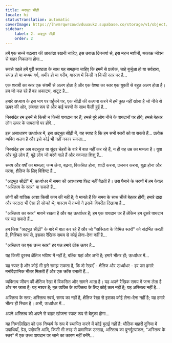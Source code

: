 ```yaml
---
title: अद्भुत सीढ़ी
locale: hi
statusTranslation: automatic
coverImage: https://lhvmrqwrcowdvduuaukz.supabase.co/storage/v1/object/public/strapi-uploads/small_cover-tratado-de-psicologia-revolucionaria.webp-5e15e1cec4e0ebebcde5d7fc7565d8fd.webp
sidebar:
    label: 2. अद्भुत सीढ़ी
    order: 2
---
```

हमें एक सच्चे बदलाव की आकांक्षा रखनी चाहिए, इस उबाऊ दिनचर्या से, इस महज मशीनी, थकाऊ जीवन से बाहर निकलना होगा...

सबसे पहले हमें पूरी स्पष्टता के साथ यह समझना चाहिए कि हममें से प्रत्येक, चाहे बुर्जुआ हो या सर्वहारा, संपन्न हो या मध्यम वर्ग, अमीर हो या गरीब, वास्तव में किसी न किसी स्तर पर है...

एक शराबी का स्तर एक संयमी से अलग होता है और एक वेश्या का स्तर एक युवती से बहुत अलग होता है। हम जो कह रहे हैं वह अकाट्य, अटूट है...

हमारे अध्याय के इस भाग पर पहुँचने पर, एक सीढ़ी की कल्पना करने में हमें कुछ नहीं खोना है जो नीचे से ऊपर की ओर, लंबवत रूप से और कई चरणों के साथ फैली हुई है...

निस्संदेह हम इनमें से किसी न किसी पायदान पर हैं; हमसे बुरे लोग नीचे के पायदानों पर होंगे; हमसे बेहतर लोग ऊपर के पायदानों पर होंगे...

इस असाधारण ऊर्ध्वाधर में, इस अद्भुत सीढ़ी में, यह स्पष्ट है कि हम सभी स्तरों को पा सकते हैं... प्रत्येक व्यक्ति अलग है और इसे कोई भी नहीं नकार सकता...

निस्संदेह हम अब बदसूरत या सुंदर चेहरों के बारे में बात नहीं कर रहे हैं, न ही यह उम्र का मामला है। युवा और बूढ़े लोग हैं, बूढ़े लोग जो मरने वाले हैं और नवजात शिशु हैं...

समय और वर्षों का मामला; जन्म लेना, बढ़ना, विकसित होना, शादी करना, प्रजनन करना, बूढ़ा होना और मरना, क्षैतिज के लिए विशिष्ट है...

"अद्भुत सीढ़ी" में, ऊर्ध्वाधर में समय की अवधारणा फिट नहीं बैठती है। उस पैमाने के चरणों में हम केवल "अस्तित्व के स्तर" पा सकते हैं...

लोगों की यांत्रिक आशा किसी काम की नहीं है; वे मानते हैं कि समय के साथ चीजें बेहतर होंगी; हमारे दादा और परदादा भी ऐसा ही सोचते थे; वास्तव में तथ्यों ने इसके विपरीत दिखाया है...

"अस्तित्व का स्तर" मायने रखता है और यह ऊर्ध्वाधर है; हम एक पायदान पर हैं लेकिन हम दूसरे पायदान पर चढ़ सकते हैं...

हम जिस "अद्भुत सीढ़ी" के बारे में बात कर रहे हैं और जो "अस्तित्व के विभिन्न स्तरों" को संदर्भित करती है, निश्चित रूप से, इसका रैखिक समय से कोई लेना-देना नहीं है...

"अस्तित्व का एक उच्च स्तर" हर पल हमारे ठीक ऊपर है...

यह किसी दूरस्थ क्षैतिज भविष्य में नहीं है, बल्कि यहां और अभी है; हमारे भीतर ही; ऊर्ध्वाधर में...

यह स्पष्ट है और कोई भी इसे समझ सकता है, कि दो रेखाएँ - क्षैतिज और ऊर्ध्वाधर - हर पल हमारे मनोवैज्ञानिक भीतर मिलती हैं और एक क्रॉस बनाती हैं...

व्यक्तित्व जीवन की क्षैतिज रेखा में विकसित और सामने आता है। यह अपने रैखिक समय में जन्म लेता है और मर जाता है; यह नश्वर है; मृत व्यक्ति के व्यक्तित्व के लिए कोई कल नहीं है; यह अस्तित्व नहीं है...

अस्तित्व के स्तर; अस्तित्व स्वयं, समय का नहीं है, क्षैतिज रेखा से इसका कोई लेना-देना नहीं है; यह हमारे भीतर ही स्थित है। अभी, ऊर्ध्वाधर में...

अपने अस्तित्व को अपने से बाहर खोजना स्पष्ट रूप से बेतुका होगा...

यह निम्नलिखित को एक निष्कर्ष के रूप में स्थापित करने में कोई बुराई नहीं है: भौतिक बाहरी दुनिया में उपाधियाँ, ग्रेड, पदोन्नति आदि, किसी भी तरह से प्रामाणिक उत्साह, अस्तित्व का पुनर्मूल्यांकन, "अस्तित्व के स्तर" में एक उच्च पायदान पर जाने का कारण नहीं बनेंगे...


